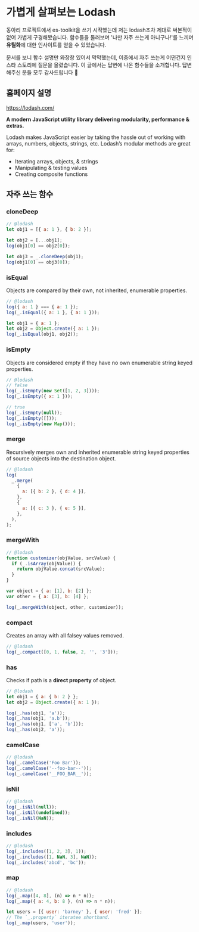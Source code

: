 # 가볍게 살펴보는 Lodash

동아리 프로젝트에서 es-toolkit을 쓰기 시작했는데 저는 lodash조차 제대로 써본적이
없어 가볍게 구경해봤습니다. 함수들을 둘러보며 '나만 자주 쓰는게 아니구나!'를
느끼며 **유틸화**에 대한 인사이트를 얻을 수 있었습니다.

문서를 보니 함수 설명만 와장창 있어서 막막했는데, 이중에서 자주 쓰는게 어떤건지
인스타 스토리에 질문을 올렸습니다. 이 글에서는 답변에 나온 함수들을 소개합니다.
답변해주신 분들 모두 감사드립니다 🙇

## 홈페이지 설명

https://lodash.com/

**A modern JavaScript utility library delivering modularity, performance &
extras.**

Lodash makes JavaScript easier by taking the hassle out of working with arrays,
numbers, objects, strings, etc. Lodash’s modular methods are great for:

- Iterating arrays, objects, & strings
- Manipulating & testing values
- Creating composite functions

## 자주 쓰는 함수

### cloneDeep

```js
// @lodash
let obj1 = [{ a: 1 }, { b: 2 }];

let obj2 = [...obj1];
log(obj1[0] == obj2[0]);

let obj3 = _.cloneDeep(obj1);
log(obj1[0] == obj3[0]);
```

### isEqual

Objects are compared by their own, not inherited, enumerable properties.

```js
// @lodash
log({ a: 1 } === { a: 1 });
log(_.isEqual({ a: 1 }, { a: 1 }));

let obj1 = { a: 1 };
let obj2 = Object.create({ a: 1 });
log(_.isEqual(obj1, obj2));
```

### isEmpty

Objects are considered empty if they have no own enumerable string keyed
properties.

```js
// @lodash
// false
log(_.isEmpty(new Set([1, 2, 3])));
log(_.isEmpty({ x: 1 }));

// true
log(_.isEmpty(null));
log(_.isEmpty([]));
log(_.isEmpty(new Map()));
```

### merge

Recursively merges own and inherited enumerable string keyed properties of
source objects into the destination object.

```js
// @lodash
log(
  _.merge(
    {
      a: [{ b: 2 }, { d: 4 }],
    },
    {
      a: [{ c: 3 }, { e: 5 }],
    },
  ),
);
```

### mergeWith

```js
// @lodash
function customizer(objValue, srcValue) {
  if (_.isArray(objValue)) {
    return objValue.concat(srcValue);
  }
}

var object = { a: [1], b: [2] };
var other = { a: [3], b: [4] };

log(_.mergeWith(object, other, customizer));
```

### compact

Creates an array with all falsey values removed.

```js
// @lodash
log(_.compact([0, 1, false, 2, '', '3']));
```

### has

Checks if path is a **direct property** of object.

```js
// @lodash
let obj1 = { a: { b: 2 } };
let obj2 = Object.create({ a: 1 });

log(_.has(obj1, 'a'));
log(_.has(obj1, 'a.b'));
log(_.has(obj1, ['a', 'b']));
log(_.has(obj2, 'a'));
```

### camelCase

```js
// @lodash
log(_.camelCase('Foo Bar'));
log(_.camelCase('--foo-bar--'));
log(_.camelCase('__FOO_BAR__'));
```

### isNil

```js
// @lodash
log(_.isNil(null));
log(_.isNil(undefined));
log(_.isNil(NaN));
```

### includes

```js
// @lodash
log(_.includes([1, 2, 3], 1));
log(_.includes([1, NaN, 3], NaN));
log(_.includes('abcd', 'bc'));
```

### map

```js
// @lodash
log(_.map([4, 8], (n) => n * n));
log(_.map({ a: 4, b: 8 }, (n) => n * n));

let users = [{ user: 'barney' }, { user: 'fred' }];
// The `_.property` iteratee shorthand.
log(_.map(users, 'user'));
```
